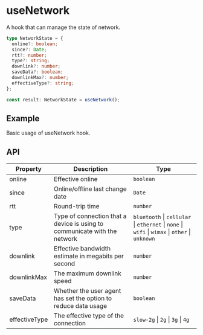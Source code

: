 # useNetwork

A hook that can manage the state of network.

```ts
type NetworkState = {
  online?: boolean;
  since?: Date;
  rtt?: number;
  type?: string;
  downlink?: number;
  saveData?: boolean;
  downlinkMax?: number;
  effectiveType?: string;
};

const result: NetworkState = useNetwork();
```

## Example

Basic usage of useNetwork hook.

<Demo src="./demo/Example.tsx" />

## API

| Property      | Description                                                               | Type                                                                                           |
| ------------- | ------------------------------------------------------------------------- | ---------------------------------------------------------------------------------------------- |
| online        | Effective online                                                          | `boolean`                                                                                      |
| since         | Online/offline last change date                                           | `Date`                                                                                         |
| rtt           | Round-trip time                                                           | `number`                                                                                       |
| type          | Type of connection that a device is using to communicate with the network | `bluetooth` \| `cellular` \| `ethernet` \| `none` \| `wifi` \| `wimax` \| `other` \| `unknown` |
| downlink      | Effective bandwidth estimate in megabits per second                       | `number`                                                                                       |
| downlinkMax   | The maximum downlink speed                                                | `number`                                                                                       |
| saveData      | Whether the user agent has set the option to reduce data usage            | `boolean`                                                                                      |
| effectiveType | The effective type of the connection                                      | `slow-2g` \| `2g` \| `3g` \| `4g`                                                              |

